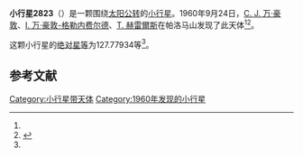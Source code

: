 {{Infobox planet
| bgcolour = #FFFFC0
| name = 2823 van der Laan
| symbol = 
| image = 
| caption = 
| discovery = yes
| discovery_ref = 
| discoverer = [[C._J._万·豪敦|C. J. 万·豪敦]]、[[I._万·豪敦-格勒内费尔德|I. 万·豪敦-格勒内费尔德]]、[[T._赫雷爾斯|T. 赫雷爾斯]]
| discovery_site = [[帕洛马山|帕洛马山]] 
| discovered = 1960年9月24日
| designations = yes
| mp_name = 
| named_after = 
| alt_names = 2010 P-L/ 1979 VG2 / 1979 YK1 / 1981 EM15
| mp_category = [[主带小行星|主带小行星]]
| orbit_ref = <ref name="a">[http://ssd.jpl.nasa.gov/sbdb.cgi?sstr=2823 2823 van der Laan] {{Wayback|url=http://ssd.jpl.nasa.gov/sbdb.cgi?sstr=2823 |date=20200820024138 }}，小行星數據庫瀏覽器（JPL Small-Body Database Browser）－[[美国国家航空航天局|美国国家航空航天局]]喷气推进实验室</ref>
| epoch = 2456400.5 (2013年4月18日更新)
| aphelion = {{convert|2.6285112|AU|km|3|abbr=on|lk=out}}
| perihelion = {{convert|2.1924650|AU|km|3|abbr=on}}
| semimajor = {{convert|2.4104881|AU|km|3|abbr=on}}
| eccentricity = 0.0904477
| period = 1366.960304 [[日|日]]<br />3.74[[儒略年|儒略年]]
| avg_speed = 
| inclination = 3.82289
| asc_node = 248.55076
| mean_anomaly = 
| arg_peri = 127.77934
| satellites = 
| physical_characteristics = yes
| dimensions = 
| mass = 
| density = 
| surface_grav = 
| escape_velocity = 
| sidereal_day = 
| axial_tilt = 
| pole_ecliptic_lat = 
| pole_ecliptic_lon = 
| albedo = 
| temperatures= 
| temp_name1 = 
| mean_temp_1 = 
| max_temp_1 = 
| temp_name2 = 
| max_temp_2 = 
| spectral_type = 
| abs_magnitude = 127.77934
}}

'''小行星2823'''（{{lang-en|2823 van der Laan}}）是一颗围绕[[太阳|太阳]][[公转|公转]]的[[小行星|小行星]]。1960年9月24日，[[C._J._万·豪敦|C. J. 万·豪敦]]、[[I._万·豪敦-格勒内费尔德|I. 万·豪敦-格勒内费尔德]]、[[T._赫雷爾斯|T. 赫雷爾斯]]在帕洛马山发现了此天体<ref name="a" /><ref>{{cite news|title=小行星列表|url=http://cfa-www.harvard.edu/iau/lists/NumberedMPs.txt|accessdate=2013-07-08|newspaper=哈佛大学|archive-date=2008-05-17|archive-url=https://web.archive.org/web/20080517010638/http://cfa-www.harvard.edu/iau/lists/NumberedMPs.txt|dead-url=no}}</ref>。

这颗小行星的[[绝对星等|绝对星等]]为127.77934等<ref name="a" />。

==参考文献==
{{reflist}}
{{Minor Planet Number|[[小行星2822|小行星2822]]|[[小行星2824|小行星2824]]}}

{{小天体}}

[[Category:小行星带天体|Category:小行星带天体]]
[[Category:1960年发现的小行星|Category:1960年发现的小行星]]

{{asteroid-stub}}
